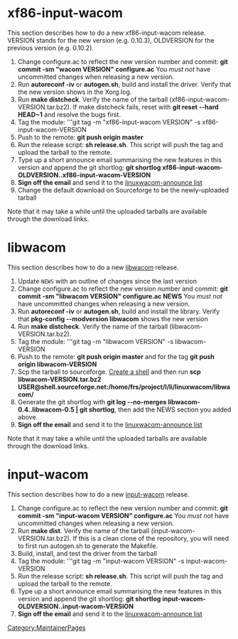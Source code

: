 = xf86-input-wacom =
This section describes how to do a new xf86-input-wacom release. VERSION stands for the new version (e.g. 0.10.3), OLDVERSION for the previous version (e.g. 0.10.2).

# Change configure.ac to reflect the new version number and commit: '''git commit -sm "wacom VERSION" configure.ac''' You ''must not'' have uncommitted changes when releasing a new version.
# Run '''autoreconf -iv''' or '''autogen.sh''', build and install the driver. Verify that the new version shows in the Xorg.log.
# Run '''make distcheck'''. Verify the name of the tarball (xf86-input-wacom-VERSION.tar.bz2). If make distcheck fails, reset with '''git reset --hard HEAD~1''' and resolve the bugs first.
# Tag the module: '''git tag -m "xf86-input-wacom VERSION" -s xf86-input-wacom-VERSION
# Push to the remote: '''git push origin master'''
# Run the release script: '''sh release.sh'''. This script will push the tag and upload the tarball to the remote.
# Type up a short announce email summarising the new features in this version and append the git shortlog: '''git shortlog xf86-input-wacom-OLDVERSION..xf86-input-wacom-VERSION'''
# '''Sign off the email''' and send it to the [[Mailing lists | linuxwacom-announce list]]
# Change the default download on Sourceforge to be the newly-uploaded tarball

Note that it may take a while until the uploaded tarballs are available through the download links.

= libwacom =
This section describes how to do a new [[libwacom]] release.  

# Update <code>NEWS</code> with an outline of changes since the last version
# Change configure.ac to reflect the new version number and commit: '''git commit -sm "libwacom VERSION" configure.ac NEWS''' You ''must not'' have uncommitted changes when releasing a new version.
# Run '''autoreconf -iv''' or '''autogen.sh''', build and install the library. Verify that ''' pkg-config --modversion libwacom''' shows the new version
# Run '''make distcheck'''. Verify the name of the tarball (libwacom-VERSION.tar.bz2).
# Tag the module: '''git tag -m "libwacom VERSION" -s libwacom-VERSION
# Push to the remote: '''git push origin master''' and for the tag '''git push origin libwacom-VERSION'''
# Scp the tarball to sourceforge. [[DealingWithSourceforge|Create a shell]] and then run '''scp libwacom-VERSION.tar.bz2 USER@shell.sourceforge.net:/home/frs/project/l/li/linuxwacom/libwacom/'''
# Generate the git shortlog with '''git log --no-merges libwacom-0.4..libwacom-0.5 | git shortlog''', then add the NEWS section you added above.
# '''Sign off the email''' and send it to the [[Mailing lists | linuxwacom-announce list]]

Note that it may take a while until the uploaded tarballs are available through the download links.

= input-wacom =
This section describes how to do a new [[input-wacom]] release.

# Change configure.ac to reflect the new version number and commit: '''git commit -sm "input-wacom VERSION" configure.ac''' You ''must not'' have uncommitted changes when releasing a new version.
# Run '''make dist'''. Verify the name of the tarball (input-wacom-VERSION.tar.bz2). If this is a clean clone of the repository, you will need to first run autogen.sh to generate the Makefile.
# Build, install, and test the driver from the tarball
# Tag the module: '''git tag -m "input-wacom VERSION" -s input-wacom-VERSION
# Run the release script: '''sh release.sh'''. This script will push the tag and upload the tarball to the remote.
# Type up a short announce email summarising the new features in this version and append the git shortlog: '''git shortlog input-wacom-OLDVERSION..input-wacom-VERSION'''
# '''Sign off the email''' and send it to the [[Mailing lists | linuxwacom-announce list]]

[[Category:MaintainerPages]]